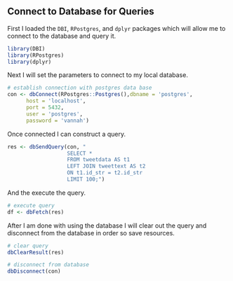 ## **Connect to Database for Queries**

First I loaded the `DBI`, `RPostgres`, and `dplyr` packages which will allow me to connect to the database and query it.

```r
library(DBI)
library(RPostgres)
library(dplyr)
```

Next I will set the parameters to connect to my local database.

```r
# establish connection with postgres data base
con <- dbConnect(RPostgres::Postgres(),dbname = 'postgres',
      host = 'localhost',
      port = 5432,
      user = 'postgres',
      password = 'vannah') 

```

Once connected I can construct a query.

```r
res <- dbSendQuery(con, "
                   SELECT *
                   FROM tweetdata AS t1
                   LEFT JOIN tweettext AS t2
                   ON t1.id_str = t2.id_str
                   LIMIT 100;")

```

And the execute the query.

```r
# execute query
df <- dbFetch(res)
```

After I am done with using the database I will clear out the query and disconnect from the database in order so save resources.

```r
# clear query
dbClearResult(res)

# disconnect from database
dbDisconnect(con)
```
